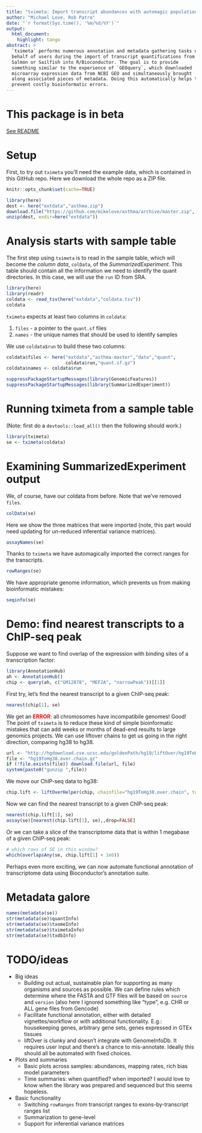 ```yaml
---
title: "tximeta: Import transcript abundances with automagic population of metadata"
author: "Michael Love, Rob Patro"
date: "`r format(Sys.time(), '%m/%d/%Y')`"
output: 
  html_document:
    highlight: tango
abstract: >
  `tximeta` performs numerous annotation and metadata gathering tasks on
  behalf of users during the import of transcript quantifications from
  Salmon or Sailfish into R/Bioconductor. The goal is to provide
  something similar to the experience of `GEOquery`, which downloaded
  microarray expression data from NCBI GEO and simultaneously brought
  along associated pieces of metadata. Doing this automatically helps to
  prevent costly bioinformatic errors. 
---
```


# This package is in beta 

[See README]()

# Setup

First, to try out `tximeta` you'll need the example data, which is
contained in this GitHub repo. Here we download the whole repo as a
ZIP file.

```r
knitr::opts_chunk$set(cache=TRUE)
```

```r
library(here)
dest <- here("extdata","asthma.zip")
download.file("https://github.com/mikelove/asthma/archive/master.zip", dest)
unzip(dest, exdir=here("extdata"))
```

# Analysis starts with sample table

The first step using `tximeta` is to read in the sample table, which
will become the *column data*, `colData`, of the
*SummarizedExperiment*. This table should contain all the information
we need to identify the quant directories. In this case, we will use
the `run` ID from SRA.

```r
library(here)
library(readr)
coldata <- read_tsv(here("extdata","coldata.tsv"))
coldata
```

`tximeta` expects at least two columns in `coldata`: 

1. `files` - a pointer to the `quant.sf` files
2. `names` - the unique names that should be used to identify samples

We use `coldata$run` to build these two columns:

```r
coldata$files <- here("extdata","asthma-master","data","quant",
                      coldata$run,"quant.sf.gz")
coldata$names <- coldata$run
```

```r
suppressPackageStartupMessages(library(GenomicFeatures))
suppressPackageStartupMessages(library(SummarizedExperiment))
```

# Running tximeta from a sample table

(Note: first do a `devtools::load_all()` then the following should work.)

```r
library(tximeta)
se <- tximeta(coldata)
```

# Examining SummarizedExperiment output

We, of course, have our coldata from before. Note that we've removed `files`.

```r
colData(se)
```

Here we show the three matrices that were imported (note, this part
would need updating for un-reduced inferential variance matrices).

```r
assayNames(se)
```

Thanks to `tximeta` we have automagically imported the correct ranges
for the transcripts. 

```r
rowRanges(se)
```

We have appropriate genome information, which prevents us from making 
bioinformatic mistakes:

```r
seqinfo(se)
```

# Demo: find nearest transcripts to a ChIP-seq peak

Suppose we want to find overlap of the expression with binding sites
of a transcription factor:

```r
library(AnnotationHub)
ah <- AnnotationHub()
chip <- query(ah, c("GM12878", "MEF2A", "narrowPeak"))[[1]]
```

First try, let's find the nearest transcript to a given ChIP-seq peak:

```r
nearest(chip[1], se)
```

We get an <font color="red"><b>ERROR</b></font>: all chromosomes have
incompatibile genomes! Good! 
The point of `tximeta` is to reduce these kind of simple bioinformatic
mistakes that can add weeks or months of dead-end results to large
genomics projects. 
We can use liftover chains to get us going in the right direction,
comparing hg38 to hg38.

```r
url <- "http://hgdownload.cse.ucsc.edu/goldenPath/hg19/liftOver/hg19ToHg38.over.chain.gz"
file <- "hg19ToHg38.over.chain.gz"
if (!file.exists(file)) download.file(url, file)
system(paste0("gunzip ",file))
```

We move our ChIP-seq data to hg38:

```r
chip.lift <- liftOverHelper(chip, chainfile="hg19ToHg38.over.chain", to="hg38")
```

Now we can find the nearest transcript to a given ChIP-seq peak:

```r
nearest(chip.lift[1], se)
assay(se)[nearest(chip.lift[1], se),,drop=FALSE]
```

Or we can take a slice of the transcriptome data that is within 1
megabase of a given ChIP-seq peak:

```r
# which rows of SE in this window?
which(overlapsAny(se, chip.lift[1] + 1e6))
```

Perhaps even more exciting, we can now automate functional annotation of
transcriptome data using Bioconductor's annotation suite.

# Metadata galore

```r
names(metadata(se))
str(metadata(se)$quantInfo)
str(metadata(se)$txomeInfo)
str(metadata(se)$tximetaInfo)
str(metadata(se)$txdbInfo)
```

# TODO/ideas

* Big ideas
    - Building out actual, sustainable plan for supporting as many
      organisms and sources as possible. We can define rules which
	  determine where the FASTA and GTF files will be based on `source` and
	  `version` (also here I ignored something like "type", e.g. CHR
      or ALL gene files from Gencode)
    - Facilitate functional annotation, either with detailed
	  vignettes/workflow or with additional functionality. E.g.:
	  housekeeping genes, arbitrary gene sets, genes expressed in GTEx tissues
	- liftOver is clunky and doesn't integrate with
      GenomeInfoDb. It requires user input and there's a chance to
      mis-annotate. Ideally this should all be automated with fixed choices.
* Plots and summaries
    - Basic plots across samples: abundances, mapping rates, rich bias model parameters
    - Time summaries: when quantified? when imported? I would love to
      know when the library was prepared and sequenced but this seems hopeless.
* Basic functionality
    - Switching `rowRanges` from transcript ranges to exons-by-transcript ranges list
    - Summarization to gene-level
    - Support for inferential variance matrices
